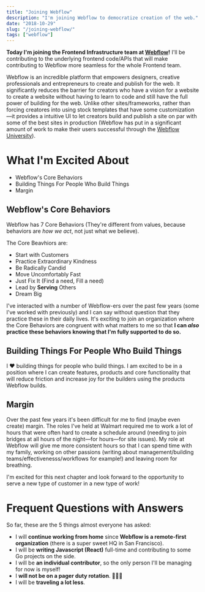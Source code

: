```yaml
---
title: "Joining Webflow"
description: "I'm joining Webflow to democratize creation of the web."
date: "2018-10-29"
slug: "/joining-webflow/"
tags: ["webflow"]
---
```


**Today I'm joining the Frontend Infrastructure team at [Webflow](https://webflow.com/about)!** I'll be contributing to the underlying frontend code/APIs that will make contributing to Webflow more seamless for the whole Frontend team.

Webflow is an incredible platform that empowers designers, creative professionals and entrepreneurs to create and publish for the web. It significantly reduces the barrier for creators who have a vision for a website to create a website without having to learn to code and still have the full power of building for the web. Unlike other sites/frameworks, rather than forcing creatores into using stock templates that have some customization—it provides a intuitive UI to let creators build and publish a site on par with some of the best sites in production (Webflow has put in a significant amount of work to make their users successful through the [Webflow University](https://university.webflow.com/)).

# What I'm Excited About

- Webflow's Core Behaviors
- Building Things For People Who Build Things
- Margin

## Webflow's Core Behaviors

Webflow has 7 Core Behaviors (They're different from values, because behaviors are _how we act_, not just what we believe).

The Core Beavhiors are:

- Start with Customers
- Practice Extraordinary Kindness
- Be Radically Candid
- Move Uncomfortably Fast
- Just Fix It (Find a need, Fill a need)
- Lead by **Serving** Others
- Dream Big

I've interacted with a number of Webflow-ers over the past few years (some I've worked with previously) and I can say without question that they practice these in their daily lives. It's exciting to join an organization where the Core Behaviors are congruent with what matters to me so that **I can _also_ practice these behaviors knowing that I'm fully supported to do so.**

## Building Things For People Who Build Things

I ❤️ building things for people who build things. I am excited to be in a position where I can create features, products and core functionality that will reduce friction and increase joy for the builders using the products Webflow builds.

## Margin

Over the past few years it's been difficult for me to find (maybe even create) margin. The roles I've held at Walmart required me to work a lot of hours that were often hard to create a schedule around (needing to join bridges at all hours of the night—for hours—for site issues). My role at Webflow will give me more consistent hours so that I can spend time with my family, working on other passions (writing about management/building teams/effectivenesss/workflows for example!) and leaving room for breathing.

I'm excited for this next chapter and look forward to the opportunity to serve a new type of customer in a new type of work!

# Frequent Questions with Answers

So far, these are the 5 things almost everyone has asked:

- I will **continue working from home** since **Webflow is a remote-first organization** (there is a super sweet HQ in San Francisco).
- I will be **writing Javascript (React)** full-time and contributing to some Go projects on the side.
- I will be **an individual contributor**, so the only person I'll be managing for now is myself!
- I **will not be on a pager duty rotation**. 🙌🙌🙌
- I will be **traveling a lot less**.
